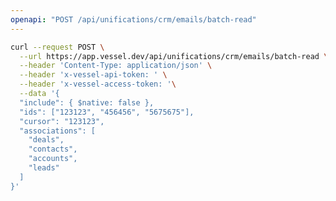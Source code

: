 ```yaml
---
openapi: "POST /api/unifications/crm/emails/batch-read"
---
```


<RequestExample>

```bash Request
curl --request POST \
  --url https://app.vessel.dev/api/unifications/crm/emails/batch-read \
  --header 'Content-Type: application/json' \
  --header 'x-vessel-api-token: ' \
  --header 'x-vessel-access-token: '\
  --data '{
  "include": { $native: false },
  "ids": ["123123", "456456", "5675675"],
  "cursor": "123123",
  "associations": [
    "deals",
    "contacts",
    "accounts",
    "leads"
  ]
}'
```

</RequestExample>


